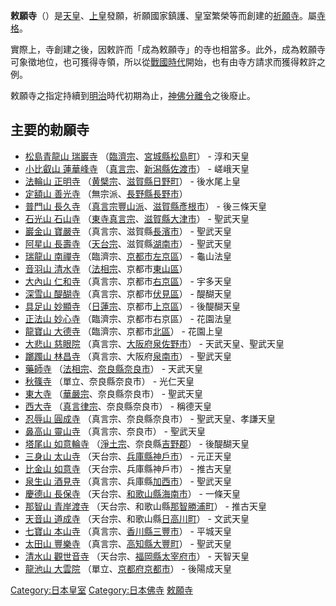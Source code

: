 {{unreferenced|time=2011-05-31T10:07:02+00:00}}
'''敕願寺'''（{{jpn|j=勅願寺|hg=ちょくがんじ|rm=chokuganji}}）是[[天皇|天皇]]、[[太上天皇|上皇]]發願，祈願國家鎮護、皇室繁榮等而創建的[[祈願所|祈願寺]]。屬[[寺格|寺格]]。

實際上，寺創建之後，因敕許而「成為敕願寺」的寺也相當多。此外，成為敕願寺可象徵地位，也可獲得寺領，所以從[[战国时代_(日本)|戰國時代]]開始，也有由寺方請求而獲得敕許之例。

敕願寺之指定持續到[[明治|明治]]時代初期為止，[[神佛分離令|神佛分離令]]之後廢止。

== 主要的勅願寺 ==
*[[瑞巖寺|松島青龍山 瑞巖寺]] （[[臨濟宗|臨濟宗]]、[[宮城縣|宮城縣]][[松島町|松島町]]） - 淳和天皇
*[[蓮華峰寺|小比叡山 蓮華峰寺]] （[[真言宗|真言宗]]、[[新潟縣|新潟縣]][[佐渡市|佐渡市]]） - 嵯峨天皇
*[[正明寺_(日野町)|法輪山 正明寺]] （[[黄檗宗|黄檗宗]]、[[滋賀縣|滋賀縣]][[日野町_(滋賀縣)|日野町]]） - 後水尾上皇
*[[善光寺|定額山 善光寺]] （無宗派、[[長野縣|長野縣]][[長野市|長野市]]）
*[[長久寺|普門山 長久寺]] （[[真言宗豐山派|真言宗豐山派]]、[[滋賀縣|滋賀縣]][[彥根市|彥根市]]） - 後三條天皇
*[[石山寺|石光山 石山寺]] （[[東寺真言宗|東寺真言宗]]、[[滋賀縣|滋賀縣]][[大津市|大津市]]） - 聖武天皇
*[[寶嚴寺|巖金山 寶嚴寺]] （真言宗、滋賀縣[[長濱市|長濱市]]） - 聖武天皇
*[[長壽寺_(湖南市)|阿星山 長壽寺]] （[[天台宗|天台宗]]、滋賀縣[[湖南市|湖南市]]） - 聖武天皇
*[[南禪寺_(京都市)|瑞龍山 南禪寺]] （臨濟宗、[[京都市|京都市]][[左京區|左京區]]） - 龜山法皇
*[[清水寺|音羽山 清水寺]] （[[法相宗|法相宗]]、京都市[[東山區_(日本)|東山區]]）
*[[仁和寺|大內山 仁和寺]] （真言宗、京都市[[右京區|右京區]]） - 宇多天皇
*[[醍醐寺|深雪山 醍醐寺]] （真言宗、京都市[[伏見區|伏見區]]） - 醍醐天皇
*[[妙顯寺|具足山 妙顯寺]] （[[日蓮宗|日蓮宗]]、京都市[[上京區|上京區]]） - 後醍醐天皇
*[[妙心寺|正法山 妙心寺]] （臨濟宗、京都市右京區） - 花園法皇
*[[大德寺|龍寶山 大德寺]] （臨濟宗、京都市[[北區_(京都市)|北區]]） - 花園上皇
*[[慈眼院|大悲山 慈眼院]] （真言宗、[[大阪府|大阪府]][[泉佐野市|泉佐野市]]） - 天武天皇、聖武天皇
*[[林昌寺|躑躅山 林昌寺]] （真言宗、大阪府[[泉南市|泉南市]]） - 聖武天皇
*[[藥師寺|藥師寺]] （[[法相宗|法相宗]]、[[奈良縣|奈良縣]][[奈良市|奈良市]]） - 天武天皇
*[[秋篠寺|秋篠寺]] （單立、奈良縣奈良市） - 光仁天皇
*[[東大寺|東大寺]] （[[華嚴宗|華嚴宗]]、奈良縣奈良市） - 聖武天皇
*[[西大寺_(奈良市)|西大寺]] （[[真言律宗|真言律宗]]、奈良縣奈良市） - 稱德天皇
*[[圓成寺|忍辱山 圓成寺]] （真言宗、奈良縣奈良市） - 聖武天皇、孝謙天皇
*[[靈山寺_(奈良市)|鼻高山 靈山寺]] （真言宗、奈良市） - 聖武天皇
*[[如意輪寺|塔尾山 如意輪寺]] （[[淨土宗|淨土宗]]、奈良縣[[吉野郡|吉野郡]]） - 後醍醐天皇
*[[太山寺_(神戶市)|三身山 太山寺]] （天台宗、[[兵庫縣|兵庫縣]][[神戶市|神戶市]]） - 元正天皇
*[[如意寺_(神戶市)|比金山 如意寺]] （天台宗、兵庫縣神戶市） - 推古天皇
*[[酒見寺|泉生山 酒見寺]] （真言宗、兵庫縣[[加西市|加西市]]） - 聖武天皇
*[[長保寺|慶德山 長保寺]] （天台宗、[[和歌山縣|和歌山縣]][[海南市|海南市]]） - 一條天皇
*[[青岸渡寺|那智山 青岸渡寺]] （天台宗、和歌山縣[[那智勝浦町|那智勝浦町]]） - 推古天皇
*[[道成寺|天音山 道成寺]] （天台宗、和歌山縣[[日高川町|日高川町]]） - 文武天皇
*[[本山寺_(三豐市)|七寶山 本山寺]] （真言宗、[[香川縣|香川縣]][[三豐市|三豐市]]） - 平城天皇
*[[豐樂寺|太田山 豐樂寺]] （真言宗、[[高知縣|高知縣]][[大豐町|大豐町]]） - 聖武天皇
*[[觀世音寺|清水山 觀世音寺]] （天台宗、[[福岡縣|福岡縣]][[太宰府市|太宰府市]]） - 天智天皇
*[[大雲院_(京都市)|龍池山 大雲院]] （單立、[[京都府|京都府]][[京都市|京都市]]） - 後陽成天皇

[[Category:日本皇室|Category:日本皇室]]
[[Category:日本佛寺|Category:日本佛寺]]
[[Category:敕願寺|]]